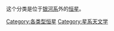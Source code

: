 这个分类是位于[[银河系|银河系]]外的[[恒星|恒星]]。


[[Category:各类型恒星|Category:各类型恒星]]
[[Category:星系天文学|Category:星系天文学]]
